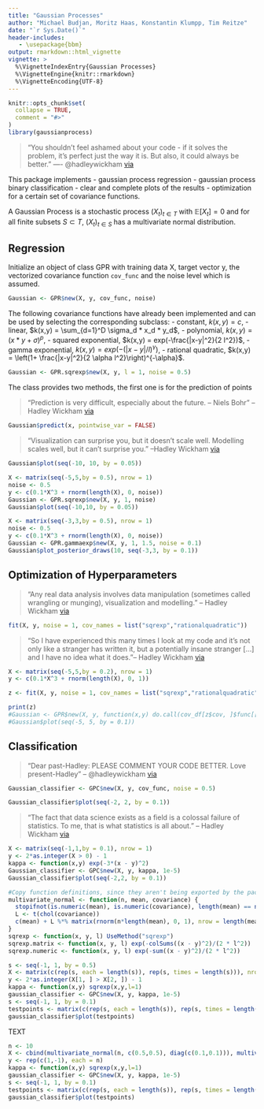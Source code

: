 ```yaml
---
title: "Gaussian Processes"
author: "Michael Budjan, Moritz Haas, Konstantin Klumpp, Tim Reitze"
date: "`r Sys.Date()`"
header-includes:
   - \usepackage{bbm}
output: rmarkdown::html_vignette
vignette: >
  %\VignetteIndexEntry{Gaussian Processes}
  %\VignetteEngine{knitr::rmarkdown}
  %\VignetteEncoding{UTF-8}
---
```


```r
knitr::opts_chunk$set(
  collapse = TRUE,
  comment = "#>"
)
library(gaussianprocess)
```
> "You shouldn't feel ashamed about your code - if it solves the problem, it's perfect just the way it is. But also, it could always be better." —- @hadleywickham
 [via](https://twitter.com/allimoberger/status/1085268564821585921)

This package implements
- gaussian process regression
- gaussian process binary classification
- clear and complete plots of the results
- optimization for a certain set of covariance functions.


A Gaussian Process is a stochastic process $(X_t)_{t \in T}$ with $\mathbb{E}\left[ X_t \right] = 0$ and for all finite subsets $S \subset T$, $(X_t)_{t \in S}$ has a multivariate normal distribution.

## Regression
Initialize an object of class GPR with training data X, target vector y, the vectorized covariance function `cov_func` and the noise level which is assumed.
```r
Gaussian <- GPR$new(X, y, cov_func, noise)
```
The following covariance functions have already been implemented and can be used by selecting the corresponding subclass:
- constant, $k(x,y) = c$,
- linear, $k(x,y) = \sum_{d=1}^D \sigma_d * x_d * y_d$,
- polynomial, $k(x,y) = (x * y + \sigma)^p$,
- squared exponential, $k(x,y) = exp(-\frac{|x-y|^2}{2 l^2})$,
- gamma exponential, $k(x,y) = exp(-(|x-y|/l)^\gamma)$,
- rational quadratic, $k(x,y) = \left(1+ \frac{|x-y|^2}{2 \alpha l^2}\right)^{-\alpha}$.

```r
Gaussian <- GPR.sqrexp$new(X, y, l = 1, noise = 0.5)
```
The class provides two methods, the first one is for the prediction of points

> “Prediction is very difficult, especially about the future. – Niels Bohr" -- Hadley Wickham
[via](https://www.quora.com/profile/Hadley-Wickham)

```r
Gaussian$predict(x, pointwise_var = FALSE)
```

> "Visualization can surprise you, but it doesn’t scale well. Modelling scales well, but it can’t surprise you." --Hadley Wickham
[via](https://www.johndcook.com/blog/2013/02/07/visualization-modeling-and-surprises/)

```r
Gaussian$plot(seq(-10, 10, by = 0.05))
```

```r
X <- matrix(seq(-5,5,by = 0.5), nrow = 1)
noise <- 0.5
y <- c(0.1*X^3 + rnorm(length(X), 0, noise))
Gaussian <- GPR.sqrexp$new(X, y, 1, noise)
Gaussian$plot(seq(-10,10, by = 0.05))
```


```r
X <- matrix(seq(-3,3,by = 0.5), nrow = 1)
noise <- 0.5
y <- c(0.1*X^3 + rnorm(length(X), 0, noise))
Gaussian <- GPR.gammaexp$new(X, y, 1, 1.5, noise = 0.1)
Gaussian$plot_posterior_draws(10, seq(-3,3, by = 0.1))
```

## Optimization of Hyperparameters
> "Any real data analysis involves data manipulation (sometimes called wrangling or munging), visualization and modelling." -- Hadley Wickham
[via](http://bulletin.imstat.org/2014/09/data-science-how-is-it-different-to-statistics%E2%80%89/)


```r
fit(X, y, noise = 1, cov_names = list("sqrexp","rationalquadratic"))
```

> "So I have experienced this many times I look at my code and it's not only like a stranger has written it, but a potentially insane stranger [...] and I have no idea what it does."-- Hadley Wickham
[via](https://youtu.be/rz3_FDVt9eg?t=583)

```r
X <- matrix(seq(-5,5,by = 0.2), nrow = 1)
y <- c(0.1*X^3 + rnorm(length(X), 0, 1))

z <- fit(X, y, noise = 1, cov_names = list("sqrexp","rationalquadratic"))

print(z)
#Gaussian <- GPR$new(X, y, function(x,y) do.call(cov_df[z$cov, ]$func[[1]], append(list(x, y), z$par)), noise = 1)
#Gaussian$plot(seq(-5, 5, by = 0.1))
```


## Classification

> "Dear past-Hadley: PLEASE COMMENT YOUR CODE BETTER. Love present-Hadley" -- @hadleywickham
[via](https://twitter.com/hadleywickham/status/718203628528349184)

```r
Gaussian_classifier <- GPC$new(X, y, cov_func, noise = 0.5)
```


```r
Gaussian_classifier$plot(seq(-2, 2, by = 0.1))
```
> "The fact that data science exists as a field is a colossal failure of statistics. To me, that is what statistics is all about." -- Hadley Wickham
[via](https://priceonomics.com/hadley-wickham-the-man-who-revolutionized-r/)

```r
X <- matrix(seq(-1,1,by = 0.1), nrow = 1)
y <- 2*as.integer(X > 0) - 1
kappa <- function(x,y) exp(-3*(x - y)^2)
Gaussian_classifier <- GPC$new(X, y, kappa, 1e-5)
Gaussian_classifier$plot(seq(-2,2, by = 0.1))
```

```r
#Copy function definitions, since they aren't being exported by the package
multivariate_normal <- function(n, mean, covariance) {
  stopifnot(is.numeric(mean), is.numeric(covariance), length(mean) == nrow(covariance))
  L <- t(chol(covariance))
  c(mean) + L %*% matrix(rnorm(n*length(mean), 0, 1), nrow = length(mean))
}
sqrexp <- function(x, y, l) UseMethod("sqrexp")
sqrexp.matrix <- function(x, y, l) exp(-colSums((x - y)^2)/(2 * l^2))
sqrexp.numeric <- function(x, y, l) exp(-sum((x - y)^2)/(2 * l^2))

s <- seq(-1, 1, by = 0.5)
X <- matrix(c(rep(s, each = length(s)), rep(s, times = length(s))), nrow = 2, byrow = T)
y <- 2*as.integer(X[1, ] > X[2, ]) - 1
kappa <- function(x,y) sqrexp(x,y,l=1)
gaussian_classifier <- GPC$new(X, y, kappa, 1e-5)
s <- seq(-1, 1, by = 0.1)
testpoints <- matrix(c(rep(s, each = length(s)), rep(s, times = length(s))), nrow = 2, byrow = T)
gaussian_classifier$plot(testpoints)
```

TEXT

```r
n <- 10
X <- cbind(multivariate_normal(n, c(0.5,0.5), diag(c(0.1,0.1))), multivariate_normal(n, c(-0.5,-0.5), diag(c(0.1,0.1))))
y <- rep(c(1,-1), each = n)
kappa <- function(x,y) sqrexp(x,y,l=1)
gaussian_classifier <- GPC$new(X, y, kappa, 1e-5)
s <- seq(-1, 1, by = 0.1)
testpoints <- matrix(c(rep(s, each = length(s)), rep(s, times = length(s))), nrow = 2, byrow = T)
gaussian_classifier$plot(testpoints)
```
